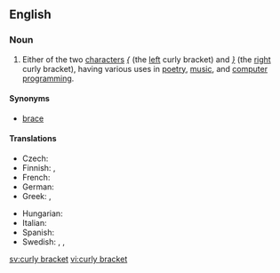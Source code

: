 ==English==

===Noun===
{{en-noun|sg=[[curly]] [[bracket]]}}

# Either of the two [[character]]s ''[[Appendix:Unsupported_titles#.7B|{]]'' (the [[left]] curly bracket) and ''[[Appendix:Unsupported_titles#.7D|}]]'' (the [[right]] curly bracket), having various uses in [[poetry]], [[music]], and [[computer programming]].

====Synonyms====
* [[brace]]

====Translations====
{{trans-top|character}}
* Czech: {{t-|cs|složená závorka|f}}
* Finnish: {{t-|fi|aaltosulku}}, {{t-|fi|aaltosulkumerkki}}
* French: {{t|fr|accolade|f}}
* German: {{t-|de|geschweifte Klammer|f}}
* Greek: {{t|el|μύστακας|m|sc=Grek}}, {{t|el|άγκιστρο|n|sc=Grek}}
{{trans-mid}}
* Hungarian: {{t|hu|kapcsos zárójel}}
* Italian: {{t|it|parentesi graffa}}
* Spanish: {{t+|es|llave|f}}
* Swedish: {{t+|sv|klammerparentes|c}}, {{t|sv|måsvingeparentes|c}}, {{t+|sv|krullparentes|c}}
{{trans-bottom}}

[[sv:curly bracket]]
[[vi:curly bracket]]